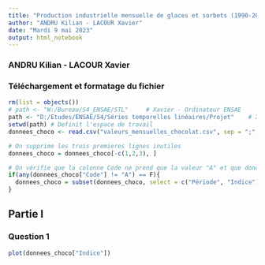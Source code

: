 ---
title: "Production industrielle mensuelle de glaces et sorbets (1990-2023)"
author: "ANDRU Kilian - LACOUR Xavier"
date: "Mardi 9 mai 2023"
output: html_notebook
---
### ANDRU Kilian - LACOUR Xavier



### Téléchargement et formatage du fichier

```{r}
rm(list = objects())
# path <- "W:/Bureau/S4_ENSAE/STL"     # Xavier - Ordinateur ENSAE
path <- "D:/Etudes/ENSAE/S4/Séries temporelles linéaires/Projet"    # Xavier - Ordinateur perso
setwd(path) # Definit l'espace de travail
donnees_choco <- read.csv("valeurs_mensuelles_chocolat.csv", sep = ";", col.names = c("Période", "Indice", "Code"))

# On supprime les trois premieres lignes inutiles
donnees_choco = donnees_choco[-c(1,2,3), ]

# On vérifie que la colonne Code ne prend que la valeur "A" et que donc l'ensemble des valeurs sont normales
if(any(donnees_choco["Code"] != "A") == F){
  donnees_choco = subset(donnees_choco, select = c("Période", "Indice"))
}

```


## Partie I

### Question 1



```{r}
plot(donnees_choco["Indice"])
```